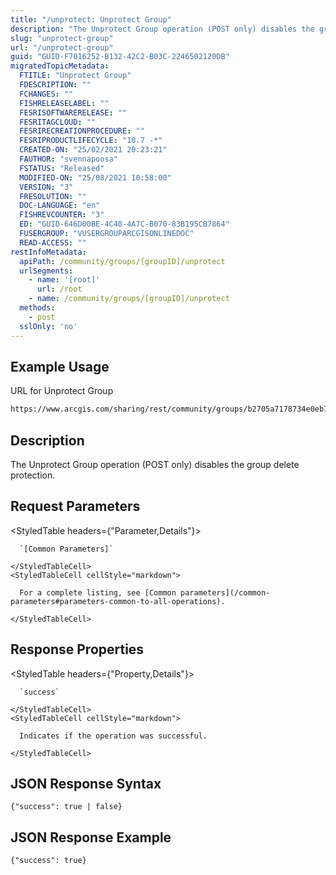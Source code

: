 ```yaml
---
title: "/unprotect: Unprotect Group"
description: "The Unprotect Group operation (POST only) disables the group delete protection."
slug: "unprotect-group"
url: "/unprotect-group"
guid: "GUID-F7016252-B132-42C2-B03C-2246502120DB"
migratedTopicMetadata:
  FTITLE: "Unprotect Group"
  FDESCRIPTION: ""
  FCHANGES: ""
  FISHRELEASELABEL: ""
  FESRISOFTWARERELEASE: ""
  FESRITAGCLOUD: ""
  FESRIRECREATIONPROCEDURE: ""
  FESRIPRODUCTLIFECYCLE: "10.7 -*"
  CREATED-ON: "25/02/2021 20:23:21"
  FAUTHOR: "svennapoosa"
  FSTATUS: "Released"
  MODIFIED-ON: "25/08/2021 10:58:00"
  VERSION: "3"
  FRESOLUTION: ""
  DOC-LANGUAGE: "en"
  FISHREVCOUNTER: "3"
  ED: "GUID-646D00BE-4C48-4A7C-B070-83B195CB7864"
  FUSERGROUP: "VUSERGROUPARCGISONLINEDOC"
  READ-ACCESS: ""
restInfoMetadata:
  apiPath: /community/groups/[groupID]/unprotect
  urlSegments:
    - name: '[root]'
      url: /root
    - name: /community/groups/[groupID]/unprotect
  methods:
    - post
  sslOnly: 'no'
---
```


## Example Usage

URL for Unprotect Group

```markdown
https://www.arcgis.com/sharing/rest/community/groups/b2705a7178734e0eb7004ad19309faac/unprotect
```

## Description

The Unprotect Group operation (POST only) disables the group delete protection.

## Request Parameters 

<StyledTable headers={"Parameter,Details"}>
  <StyledTableRow>
    <StyledTableCell cellStyle="markdown">

      `[Common Parameters]` 

    </StyledTableCell>
    <StyledTableCell cellStyle="markdown">

      For a complete listing, see [Common parameters](/common-parameters#parameters-common-to-all-operations).

    </StyledTableCell>
  </StyledTableRow>
</StyledTable>

## Response Properties

<StyledTable headers={"Property,Details"}>
  <StyledTableRow>
    <StyledTableCell cellStyle="markdown">

      `success` 

    </StyledTableCell>
    <StyledTableCell cellStyle="markdown">

      Indicates if the operation was successful.

    </StyledTableCell>
  </StyledTableRow>
</StyledTable>

## JSON Response Syntax

```other
{"success": true | false}
```

## JSON Response Example

```other
{"success": true}
```

 
